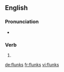 ==English==

===Pronunciation===
* {{rhymes|ʌŋks|lang=en}}

===Verb===
{{head|en}}

# {{en-third-person singular of|flunk}}

[[de:flunks]]
[[fr:flunks]]
[[vi:flunks]]